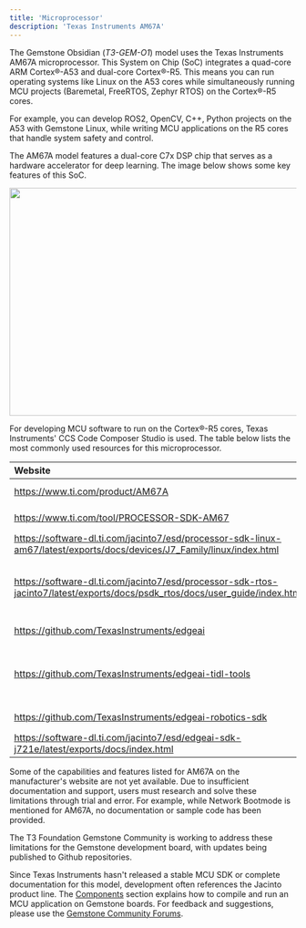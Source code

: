 ```yaml
---
title: 'Microprocessor'
description: 'Texas Instruments AM67A'
---
```


The Gemstone Obsidian (_T3-GEM-O1_) model uses the Texas Instruments AM67A microprocessor. 
This System on Chip (SoC) integrates a quad-core ARM Cortex®-A53 and dual-core Cortex®-R5. 
This means you can run operating systems like Linux on the A53 cores while simultaneously 
running MCU projects (Baremetal, FreeRTOS, Zephyr RTOS) on the Cortex®-R5 cores.

<Tip>For example, you can develop ROS2, OpenCV, C++, Python projects on the A53 with Gemstone Linux, 
while writing MCU applications on the R5 cores that handle system safety and control.</Tip>

The AM67A model features a dual-core C7x DSP chip that serves as a hardware accelerator 
for deep learning. The image below shows some key features of this SoC.

<Frame caption="Texas AM67A">
  <img height="400" width="600" src="/images/ti-am67a/soc.svg" />
</Frame>

For developing MCU software to run on the Cortex®-R5 cores, Texas Instruments' 
CCS Code Composer Studio is used. The table below lists the most commonly used resources 
for this microprocessor.

<Accordion title="Resources">

| Website    | Description |
| :--------- | :---------- |
| https://www.ti.com/product/AM67A | Texas AM67A product page |
| https://www.ti.com/tool/PROCESSOR-SDK-AM67 | Texas AM67A SDK |
| https://software-dl.ti.com/jacinto7/esd/processor-sdk-linux-am67/latest/exports/docs/devices/J7_Family/linux/index.html | SDK Documentation |
| https://software-dl.ti.com/jacinto7/esd/processor-sdk-rtos-jacinto7/latest/exports/docs/psdk_rtos/docs/user_guide/index.html | Documentation for Jacinto models including AM67A |
| https://github.com/TexasInstruments/edgeai | Edge-AI main github repo |
| https://github.com/TexasInstruments/edgeai-tidl-tools | Tools for Edge-AI artificial intelligence projects |
| https://github.com/TexasInstruments/edgeai-robotics-sdk | Edge-AI Robotics SDK |
| https://software-dl.ti.com/jacinto7/esd/edgeai-sdk-j721e/latest/exports/docs/index.html | Edge-AI Documentation |

<Warning>Some of the capabilities and features listed for AM67A on the manufacturer's website 
are not yet available. Due to insufficient documentation and support, users must research 
and solve these limitations through trial and error. For example, while Network Bootmode 
is mentioned for AM67A, no documentation or sample code has been provided.</Warning>

<Check>The T3 Foundation Gemstone Community is working to address these limitations 
for the Gemstone development board, with updates being published to Github repositories.</Check>

</Accordion>

Since Texas Instruments hasn't released a stable MCU SDK or complete documentation for this model, 
development often references the Jacinto product line. The [Components](./peripherals/mcu) 
section explains how to compile and run an MCU application on Gemstone boards. 
For feedback and suggestions, please use the [Gemstone Community Forums](https://community.t3gemstone.org/).
